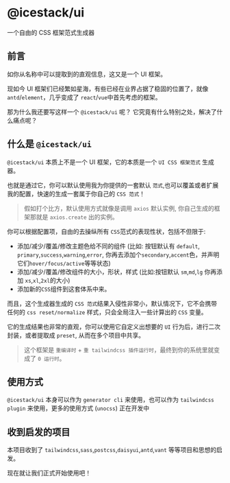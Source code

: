 # @icestack/ui

一个自由的 CSS 框架范式生成器

## 前言

如你从名称中可以提取到的直观信息，这又是一个 UI 框架。

现如今 UI 框架们已经繁如星海，有些已经在业界占据了稳固的位置了，就像 `antd`/`element`，几乎变成了 `react`/`vue`中首先考虑的框架。

那为什么我还要写这样一个 `@icestack/ui` 呢？ 它究竟有什么特别之处，解决了什么痛点呢？

## 什么是 `@icestack/ui`

`@icestack/ui` 本质上不是一个 UI 框架，它的本质是一个 `UI CSS 框架范式` 生成器。

也就是通过它，你可以默认使用我为你提供的一套默认 `范式`,也可以覆盖或者扩展我的配置，快速的生成一套属于你自己的 `CSS 范式`！

> 假如打个比方，默认使用方式就像是调用 `axios` 默认实例, 你自己生成的框架那就是 `axios.create` 出的实例。

你可以根据配置项，自由的去操纵所有 `CSS`范式的表现性状，包括不但限于:

- 添加/减少/覆盖/修改主题色给不同的组件 (比如: 按钮默认有 `default`, `primary`,`success`,`warning`,`error`, 你再去添加个`secondary`,`accent`色，并声明它们`hover/focus/active`等等状态)
- 添加/减少/覆盖/修改组件的大小，形状，样式 (比如:按钮默认 `sm`,`md`,`lg` 你再添加 `xs`,`xl`,`2xl`的大小)
- 添加新的`CSS`组件到这套体系中来。

而且，这个生成器生成的 `CSS 范式`结果入侵性非常小，默认情况下，它不会携带任何的 `css reset/normalize` 样式，只会全局注入一些计算出的 `CSS` 变量。

它的生成结果也非常的直观，你可以使用它自定义出想要的 `UI` 行为后，进行二次封装，或者提取成 `preset`, 从而在多个项目中共享。

> 这个框架是 `重编译时` + `重 tailwindcss 插件运行时`，最终到你的系统里就变成了 `0 运行时`。

## 使用方式

`@icestack/ui` 本身可以作为 `generator cli` 来使用，也可以作为 `tailwindcss plugin` 来使用，更多的使用方式 (`unocss`) 正在开发中

## 收到启发的项目

本项目收到了 `tailwindcss`,`sass`,`postcss`,`daisyui`,`antd`,`vant` 等等项目和思想的启发。

现在就让我们正式开始使用吧！
